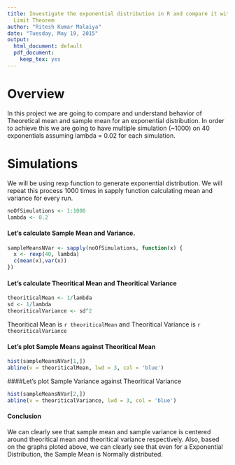 ```yaml
---
title: Investigate the exponential distribution in R and compare it with the Central
  Limit Theorem
author: "Ritesh Kumar Malaiya"
date: "Tuesday, May 19, 2015"
output:
  html_document: default
  pdf_document:
    keep_tex: yes
---
```



# Overview
In this project we are going to compare and understand behavior of Theoretical mean and sample mean for an exponential distribution. In order to achieve this we are going to have multiple simulation (~1000) on 40 exponentials assuming lambda = 0.02 for each simulation.

# Simulations
We will be using rexp function to generate exponential distribution. We will repeat this process 1000 times in sapply function calculating mean and variance for every run.

```r

noOfSimulations <- 1:1000
lambda <- 0.2

```

#### Let's calculate Sample Mean and Variance.
```r
sampleMeansNVar <- sapply(noOfSimulations, function(x) {  
  x <- rexp(40, lambda)
  c(mean(x),var(x))
})
```

#### Let's calculate Theoritical Mean and Theoritical Variance
```r
theoriticalMean <- 1/lambda
sd <- 1/lambda
theoriticalVariance <- sd^2
```

Theoritical Mean is `r theoriticalMean` and Theoritical Variance is `r theoriticalVariance` 

#### Let's plot Sample Means against Theoritical Mean
```r

hist(sampleMeansNVar[1,])
abline(v = theoriticalMean, lwd = 3, col = 'blue')

```

####Let's plot Sample Variance against Theoritical Variance
```r

hist(sampleMeansNVar[2,])
abline(v = theoriticalVariance, lwd = 3, col = 'blue')

```

#### Conclusion
We can clearly see that sample mean and sample variance is centered around theoritical mean and theoritical variance respectively. Also, based on the graphs ploted above, we can clearly see that even for a Exponential Distribution, the Sample Mean is Normally distributed.

